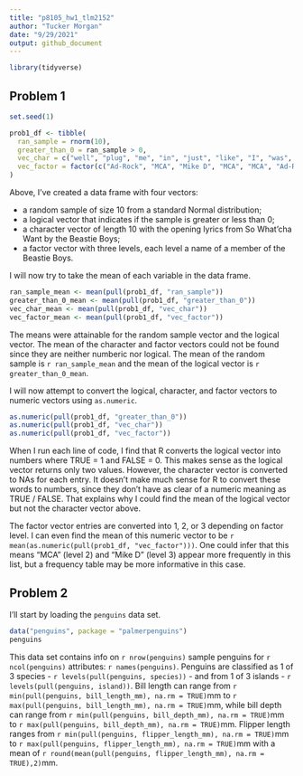 ```yaml
---
title: "p8105_hw1_tlm2152"
author: "Tucker Morgan"
date: "9/29/2021"
output: github_document
---
```


```r
library(tidyverse)
```

## Problem 1
```r
set.seed(1)

prob1_df <- tibble(
  ran_sample = rnorm(10),
  greater_than_0 = ran_sample > 0,
  vec_char = c("well", "plug", "me", "in", "just", "like", "I", "was", "Eddie", "Harris"),
  vec_factor = factor(c("Ad-Rock", "MCA", "Mike D", "MCA", "MCA", "Ad-Rock", "MCA", "Mike D", "Mike D", "MCA"))
)
```
Above, I've created a data frame with four vectors:

* a random sample of size 10 from a standard Normal distribution;
* a logical vector that indicates if the sample is greater or less than 0;
* a character vector of length 10 with the opening lyrics from So What'cha Want by the Beastie Boys;
* a factor vector with three levels, each level a name of a member of the Beastie Boys.

I will now try to take the mean of each variable in the data frame.
```r
ran_sample_mean <- mean(pull(prob1_df, "ran_sample"))
greater_than_0_mean <- mean(pull(prob1_df, "greater_than_0"))
vec_char_mean <- mean(pull(prob1_df, "vec_char"))
vec_factor_mean <- mean(pull(prob1_df, "vec_factor"))
```
The means were attainable for the random sample vector and the logical vector. The mean of the character and factor vectors could not be found since they are neither numberic nor logical. The mean of the random sample is `r ran_sample_mean` and the mean of the logical vector is `r greater_than_0_mean`.

I will now attempt to convert the logical, character, and factor vectors to numeric vectors using `as.numeric`.
```r
as.numeric(pull(prob1_df, "greater_than_0"))
as.numeric(pull(prob1_df, "vec_char"))
as.numeric(pull(prob1_df, "vec_factor"))
```
When I run each line of code, I find that R converts the logical vector into numbers where TRUE = 1 and FALSE = 0. This makes sense as the logical vector returns only two values. However, the character vector is converted to NAs for each entry. It doesn't make much sense for R to convert these words to numbers, since they don't have as clear of a numeric meaning as TRUE / FALSE. That explains why I could find the mean of the logical vector but not the character vector above.

The factor vector entries are converted into 1, 2, or 3 depending on factor level. I can even find the mean of this numeric vector to be `r mean(as.numeric(pull(prob1_df, "vec_factor")))`. One could infer that this means "MCA" (level 2) and "Mike D" (level 3) appear more frequently in this list, but a frequency table may be more informative in this case.


## Problem 2
I'll start by loading the `penguins` data set.
```r
data("penguins", package = "palmerpenguins")
penguins
```
This data set contains info on `r nrow(penguins)` sample penguins for `r ncol(penguins)` attributes: `r names(penguins)`. Penguins are classified as 1 of 3 species - `r levels(pull(penguins, species))` - and from 1 of 3 islands - `r levels(pull(penguins, island))`. Bill length can range from `r min(pull(penguins, bill_length_mm), na.rm = TRUE)`mm to `r max(pull(penguins, bill_length_mm), na.rm = TRUE)`mm, while bill depth can range from `r min(pull(penguins, bill_depth_mm), na.rm = TRUE)`mm to `r max(pull(penguins, bill_depth_mm), na.rm = TRUE)`mm. Flipper length ranges from `r min(pull(penguins, flipper_length_mm), na.rm = TRUE)`mm to `r max(pull(penguins, flipper_length_mm), na.rm = TRUE)`mm with a mean of `r round(mean(pull(penguins, flipper_length_mm), na.rm = TRUE),2)`mm.
